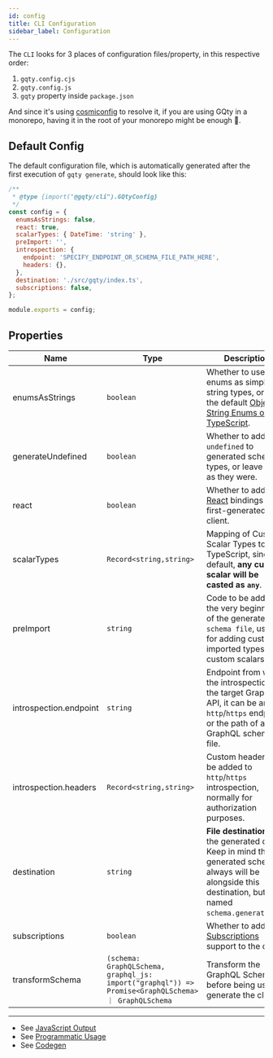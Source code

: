 ```yaml
---
id: config
title: CLI Configuration
sidebar_label: Configuration
---
```


The `CLI` looks for 3 places of configuration files/property, in this respective order:

1. `gqty.config.cjs`
2. `gqty.config.js`
3. `gqty` property inside `package.json`

And since it's using [cosmiconfig](https://github.com/davidtheclark/cosmiconfig) to resolve it, if you are using GQty in a monorepo, having it in the root of your monorepo might be enough :tada:.

## Default Config

The default configuration file, which is automatically generated after the first execution of `gqty generate`, should look like this:

```js
/**
 * @type {import("@gqty/cli").GQtyConfig}
 */
const config = {
  enumsAsStrings: false,
  react: true,
  scalarTypes: { DateTime: 'string' },
  preImport: '',
  introspection: {
    endpoint: 'SPECIFY_ENDPOINT_OR_SCHEMA_FILE_PATH_HERE',
    headers: {},
  },
  destination: './src/gqty/index.ts',
  subscriptions: false,
};

module.exports = config;
```

## Properties

| Name                   | Type                                                                                                | Description                                                                                                                                                               |
| ---------------------- | --------------------------------------------------------------------------------------------------- | ------------------------------------------------------------------------------------------------------------------------------------------------------------------------- |
| enumsAsStrings         | `boolean`                                                                                           | Whether to use enums as simple string types, or as the default [Object String Enums of TypeScript](https://www.typescriptlang.org/docs/handbook/enums.html#string-enums). |
| generateUndefined      | `boolean`                                                                                           | Whether to add `undefined` to generated schema types, or leave them as they were.                                                                                         |
| react                  | `boolean`                                                                                           | Whether to add the [React](/docs/react/fetching-data) bindings to the first-generated client.                                                                             |
| scalarTypes            | `Record<string,string>`                                                                             | Mapping of Custom Scalar Types to TypeScript, since by default, **any custom scalar will be casted as `any`**.                                                            |
| preImport              | `string`                                                                                            | Code to be added at the very beginning of the generated `schema file`, useful for adding custom imported types in custom scalars.                                         |
| introspection.endpoint | `string`                                                                                            | Endpoint from where the introspection of the target GraphQL API, it can be an `http`/`https` endpoint, or the path of a `.gql` GraphQL schema file.                       |
| introspection.headers  | `Record<string,string>`                                                                             | Custom headers to be added to `http`/`https` introspection, normally for authorization purposes.                                                                          |
| destination            | `string`                                                                                            | **File destination** of the generated client. Keep in mind that the generated schema always will be alongside this destination, but named `schema.generated.ts`.          |
| subscriptions          | `boolean`                                                                                           | Whether to add [Subscriptions](/docs/client/subscriptions) support to the client.                                                                                         |
| transformSchema        | `(schema: GraphQLSchema, graphql_js: import("graphql")) => Promise<GraphQLSchema> ｜ GraphQLSchema` | Transform the GraphQL Schema before being used to generate the client                                                                                                     |

---

- See [JavaScript Output](/docs/cli/javascript)
- See [Programmatic Usage](/docs/cli/programmatic)
- See [Codegen](/docs/cli/codegen)
